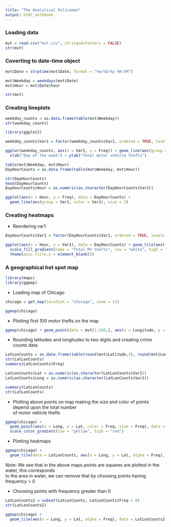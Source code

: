 ```yaml
---
title: "The Analytical Policeman"
output: html_notebook
---
```


### Loading data

```r
mvt = read.csv("mvt.csv", stringsAsFactors = FALSE)
str(mvt)
```
### Coverting to date-time object

```r
mvt$Date = strptime(mvt$Date, format = "%m/%d/%y %H:%M")
```

```r
mvt$Weekday = weekdays(mvt$Date)
mvt$Hour = mvt$Date$hour
```

```r
str(mvt)
```

### Creating lineplots

```r
weekday_counts = as.data.frame(table(mvt$Weekday))
str(weekday_counts)
```

```r
library(ggplot2)
```

```r
weekday_counts$Var1 = factor(weekday_counts$Var1, ordered = TRUE, levels =  c("Sunday","Monday","Tuesday","Wednesday","Thursday","Friday","Saturday"))
```

```r
ggplot(weekday_counts, aes(x = Var1, y = Freq)) + geom_line(aes(group = 1)) + 
  xlab("Day of the week") + ylab("Total motor vehicle thefts")
```

```r
table(mvt$Weekday, mvt$Hour)
DayHourCounts = as.data.frame(table(mvt$Weekday, mvt$Hour))
```

```r
str(DayHourCounts)
head(DayHourCounts)
DayHourCounts$Hour = as.numeric(as.character(DayHourCounts$Var2))
```

```r
ggplot(aes(x = Hour, y = Freq), data = DayHourCounts) + 
  geom_line(aes(group = Var1, color = Var1), size = 2)
```

### Creating heatmaps

* Reordering var1

```r
DayHourCounts$Var1 = factor(DayHourCounts$Var1, ordered = TRUE, levels = c("Monday","Tuesday","Wednesday","Friday","Saturday","Sunday"))
```

```r
ggplot(aes(x = Hour, y = Var1), data = DayHourCounts) + geom_tile(aes(fill = Freq)) +
  scale_fill_gradient(name = "Total MV thefts", low = "white", high = "red") + 
  theme(axis.title.y = element_blank())
```

### A geographical hot spot map

```r
library(maps)
library(ggmap)
```
* Loading map of Chicago

```r
chicago = get_map(location = "chicago", zoom = 11)
```

```r
ggmap(chicago)
```

* Plotting first 100 motor thefts on the map

```r
ggmap(chicago) + geom_point(data = mvt[1:100,], aes(x = Longitude, y = Latitude))
```

* Rounding latitudes and longitudes to two digits and creating crime counts data

```r
LatLonCounts = as.data.frame(table(round(mvt$Latitude,2), round(mvt$Longitude,2)))
str(LatLonCounts)
summary(LatLonCounts$Freq)
```

```r
LatLonCounts$Lat = as.numeric(as.character(LatLonCounts$Var1))
LatLonCounts$Long = as.numeric(as.character(LatLonCounts$Var2))
```

```r
summary(LatLonCounts)
str(LatLonCounts)
```

* Plotting above points on map making the size and color of points depend upon the total number  
of motor vehicle thefts

```r
ggmap(chicago) +
  geom_point(aes(x = Long, y = Lat, color = Freq, size = Freq), data = LatLonCounts) +
  scale_color_gradient(low = "yellow", high = "red")
```

* Plotting heatmaps

```r
ggmap(chicago) + 
  geom_tile(data = LatLonCounts, aes(x = Long, y = Lat, alpha = Freq), fill = "red")
```

Note: We see that in the above maps points are squares are plotted in the water, this corresponds  
to the area in water, we can remove that by choosing points having frequency > 0

* Choosing points with frequency greater than 0

```r
LatLonCounts2 = subset(LatLonCounts, LatLonCounts$Freq > 0)
str(LatLonCounts2)
```

```r
ggmap(chicago) + 
  geom_tile(aes(x = Long, y = Lat, alpha = Freq), data = LatLonCounts2, fill = "red")
```

